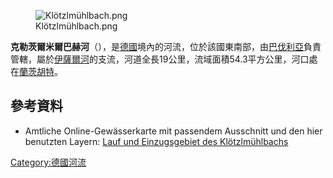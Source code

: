 {{Onesource|time=2020-12-09T08:43:48+00:00}}
{{Coord|48.53479|N|12.13882|E|display=title}}

[[Image:Klötzlmühlbach.png|right]]

'''克勒茨爾米爾巴赫河'''（{{lang-de|Klötzlmühlbach}}），是[[德國|德國]]境內的河流，位於該國東南部，由[[巴伐利亞|巴伐利亞]]負責管轄，屬於[[伊薩爾河|伊薩爾河]]的支流，河道全長19公里，流域面積54.3平方公里，河口處在[[蘭茨胡特|蘭茨胡特]]。

==參考資料==
* Amtliche Online-Gewässerkarte mit passendem Ausschnitt und den hier benutzten Layern: [https://v.bayern.de/Bw6qq Lauf und Einzugsgebiet des Klötzlmühlbachs]

{{Germany-geo-stub}}
[[Category:德國河流|Category:德國河流]]